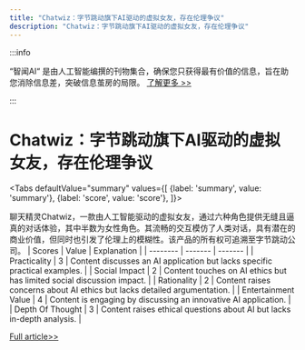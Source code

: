 ```yaml
---
title: "Chatwiz：字节跳动旗下AI驱动的虚拟女友，存在伦理争议"
description: "Chatwiz：字节跳动旗下AI驱动的虚拟女友，存在伦理争议"
---
```



:::info

“智闻AI“ 是由人工智能编撰的刊物集合，确保您只获得最有价值的信息，旨在助您消除信息差，突破信息茧房的局限。  [了解更多 >>](/)

:::

# Chatwiz：字节跳动旗下AI驱动的虚拟女友，存在伦理争议


<Tabs
	defaultValue="summary"
	values={[
	{label: 'summary', value: 'summary'},
	{label: 'score', value: 'score'},
]}>
<TabItem value="summary">


聊天精灵Chatwiz，一款由人工智能驱动的虚拟女友，通过六种角色提供无缝且逼真的对话体验，其中半数为女性角色。其流畅的交互模仿了人类对话，具有潜在的商业价值，但同时也引发了伦理上的模糊性。该产品的所有权可追溯至字节跳动公司。
</TabItem>
<TabItem value="score">
	| Scores     | Value   | Explanation |
	| -------- | ------- | ------- |
	| Practicality  | 3    | Content discusses an AI application but lacks specific practical examples.    |
	| Social Impact | 2     | Content touches on AI ethics but has limited social discussion impact.    |
	| Rationality    | 2    | Content raises concerns about AI ethics but lacks detailed argumentation.    |
	| Entertainment Value    | 4    | Content is engaging by discussing an innovative AI application.    |
	| Depth Of Thought    | 3    | Content raises ethical questions about AI but lacks in-depth analysis.    |
</TabItem>
</Tabs>

[Full article>>](https://x.com/HongyuanCao/status/1799261476982821206)
